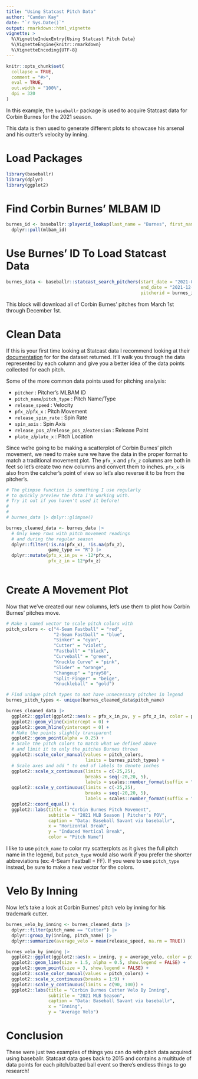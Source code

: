 ```yaml
---
title: "Using Statcast Pitch Data"
author: "Camden Kay"
date: "`r Sys.Date()`"
output: rmarkdown::html_vignette
vignette: >
  %\VignetteIndexEntry{Using Statcast Pitch Data}
  %\VignetteEngine{knitr::rmarkdown}
  %\VignetteEncoding{UTF-8}
---
```


```r
knitr::opts_chunk$set(
  collapse = TRUE,
  comment = "#>",
  eval = TRUE,
  out.width = "100%",
  dpi = 320
)
```

In this example, the `baseballr` package is used to acquire Statcast data for Corbin Burnes for the 2021 season.

This data is then used to generate different plots to showcase his arsenal and his cutter's velocity by inning.

# Load Packages

```r
library(baseballr)
library(dplyr)
library(ggplot2)
```


# Find Corbin Burnes' MLBAM ID

```r
burnes_id <- baseballr::playerid_lookup(last_name = "Burnes", first_name = "Corbin") |> 
  dplyr::pull(mlbam_id)
```

# Use Burnes' ID To Load Statcast Data

```r
burnes_data <- baseballr::statcast_search_pitchers(start_date = "2021-03-01",
                                                   end_date = "2021-12-01",
                                                   pitcherid = burnes_id)
```
This block will download all of Corbin Burnes' pitches from March 1st through December 1st.

# Clean Data

If this is your first time looking at Statcast data I recommend looking at their [documentation](https://baseballsavant.mlb.com/csv-docs) for for the dataset returned. It'll walk you through the data represented by each column and give you a better idea of the data points collected for each pitch.

Some of the more common data points used for pitching analysis:

- `pitcher` : Pitcher's MLBAM ID
- `pitch_name`/`pitch_type` : Pitch Name/Type
- `release_speed` : Velocity
- `pfx_z`/`pfx_x` : Pitch Movement
- `release_spin_rate` : Spin Rate
- `spin_axis` : Spin Axis
- `release_pos_z`/`release_pos_z`/`extension` : Release Point
- `plate_z`/`plate_x` : Pitch Location


Since we're going to be making a scatterplot of Corbin Burnes' pitch movement, we need to make sure we have the data in the proper format to match a traditional movement plot. The `pfx_x` and `pfx_z` columns are both in feet so let's create two new columns and convert them to inches. `pfx_x` is also from the catcher's point of view so let's also reverse it to be from the pitcher's.

```r
# The glimpse function is something I use regularly
# to quickly preview the data I'm working with.
# Try it out if you haven't used it before!
# 
# 
# burnes_data |> dplyr::glimpse()

burnes_cleaned_data <- burnes_data |> 
  # Only keep rows with pitch movement readings
  # and during the regular season
  dplyr::filter(!is.na(pfx_x), !is.na(pfx_z),
                game_type == "R") |> 
  dplyr::mutate(pfx_x_in_pv = -12*pfx_x,
                pfx_z_in = 12*pfx_z)
  
```

# Create A Movement Plot

Now that we've created our new columns, let's use them to plot how Corbin Burnes' pitches move. 

```r
# Make a named vector to scale pitch colors with
pitch_colors <- c("4-Seam Fastball" = "red",
                  "2-Seam Fastball" = "blue",
                  "Sinker" = "cyan",
                  "Cutter" = "violet",
                  "Fastball" = "black",
                  "Curveball" = "green",
                  "Knuckle Curve" = "pink",
                  "Slider" = "orange",
                  "Changeup" = "gray50",
                  "Split-Finger" = "beige",
                  "Knuckleball" = "gold")

# Find unique pitch types to not have unnecessary pitches in legend
burnes_pitch_types <- unique(burnes_cleaned_data$pitch_name)

burnes_cleaned_data |> 
  ggplot2::ggplot(ggplot2::aes(x = pfx_x_in_pv, y = pfx_z_in, color = pitch_name)) +
  ggplot2::geom_vline(xintercept = 0) +
  ggplot2::geom_hline(yintercept = 0) +
  # Make the points slightly transparent
  ggplot2::geom_point(alpha = 0.25) +
  # Scale the pitch colors to match what we defined above
  # and limit it to only the pitches Burnes throws
  ggplot2::scale_color_manual(values = pitch_colors,
                              limits = burnes_pitch_types) +
  # Scale axes and add " to end of labels to denote inches
  ggplot2::scale_x_continuous(limits = c(-25,25),
                              breaks = seq(-20,20, 5),
                              labels = scales::number_format(suffix = "\"")) +
  ggplot2::scale_y_continuous(limits = c(-25,25),
                              breaks = seq(-20,20, 5),
                              labels = scales::number_format(suffix = "\"")) +
  ggplot2::coord_equal() +
  ggplot2::labs(title = "Corbin Burnes Pitch Movement",
                subtitle = "2021 MLB Season | Pitcher's POV",
                caption = "Data: Baseball Savant via baseballr", 
                x = "Horizontal Break",
                y = "Induced Vertical Break",
                color = "Pitch Name")
```

I like to use `pitch_name` to color my scatterplots as it gives the full pitch name in the legend, but `pitch_type` would also work if you prefer the shorter abbreviations (ex: 4-Seam Fastball = FF). If you were to use `pitch_type` instead, be sure to make a new vector for the colors.

# Velo By Inning

Now let's take a look at Corbin Burnes' pitch velo by inning for his trademark cutter.

```r

burnes_velo_by_inning <- burnes_cleaned_data |> 
  dplyr::filter(pitch_name == "Cutter") |> 
  dplyr::group_by(inning, pitch_name) |> 
  dplyr::summarize(average_velo = mean(release_speed, na.rm = TRUE))

burnes_velo_by_inning |> 
  ggplot2::ggplot(ggplot2::aes(x = inning, y = average_velo, color = pitch_name)) +
  ggplot2::geom_line(size = 1.5, alpha = 0.5, show.legend = FALSE) +
  ggplot2::geom_point(size = 3, show.legend = FALSE) +
  ggplot2::scale_color_manual(values = pitch_colors) +
  ggplot2::scale_x_continuous(breaks = 1:9) +
  ggplot2::scale_y_continuous(limits = c(90, 100)) +
  ggplot2::labs(title = "Corbin Burnes Cutter Velo By Inning",
                subtitle = "2021 MLB Season",
                caption = "Data: Baseball Savant via baseballr",
                x = "Inning",
                y = "Average Velo")

```


# Conclusion

These were just two examples of things you can do with pitch data acquired using baseballr. Statcast data goes back to 2015 and contains a multitude of data points for each pitch/batted ball event so there's endless things to go research! 


